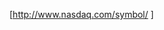 [http://www.nasdaq.com/symbol/{{lc:{{{1|}}}}} {{{1|Symbol needed in NASDAQ template}}}]<noinclude>{{doc|content=

Displays only the ticker with a link to the official website. Compare with [[Template:NASDAQ|NASDAQ]].

[[Category:Ticker symbol templates - link only]]

}}</noinclude>
